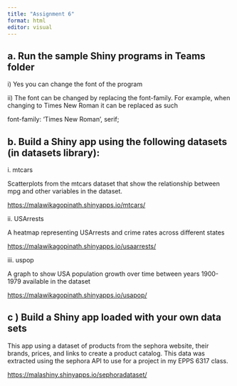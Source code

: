 ```yaml
---
title: "Assignment 6"
format: html
editor: visual
---
```


## a. Run the sample Shiny programs in Teams folder

i\) Yes you can change the font of the program

ii\) The font can be changed by replacing the font-family. For example, when changing to Times New Roman it can be replaced as such

font-family: 'Times New Roman', serif;

## **b. Build a Shiny app using the following datasets (in datasets library):**

i\. mtcars

Scatterplots from the mtcars dataset that show the relationship between mpg and other variables in the dataset.

<https://malawikagopinath.shinyapps.io/mtcars/>

ii\. USArrests

A heatmap representing USArrests and crime rates across different states

<https://malawikagopinath.shinyapps.io/usaarrests/>

iii\. uspop

A graph to show USA population growth over time between years 1900-1979 available in the dataset

<https://malawikagopinath.shinyapps.io/usapop/>

## c ) Build a Shiny app loaded with your own data sets

This app using a dataset of products from the sephora website, their brands, prices, and links to create a product catalog. This data was extracted using the sephora API to use for a project in my EPPS 6317 class.

<https://malashiny.shinyapps.io/sephoradataset/>
